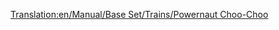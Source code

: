 [[Translation:en/Manual/Base Set/Trains/Powernaut Choo-Choo]]
{{ru/Manual/Base Set/Trains/Поезда|Image=[[File:en/Manual/Base Set/Trains/Powernautchoochoo.png]]
|Name=Powernaut Choo-Choo
|Cost=£ 17578 (878900 р.)
|Speed=96 км/ч (60 миль/ч)
|Weight=130 т
|Power=900 л.с. (671 кВт)
|Annual=£ 2132 (106600 р.)
|Designed=1952
|Lifespan=20 
|Capacity=нет
|Description=Немного получше, чем Ploddyphut Choo-Choo, но ничего особенного.
|Real-life=Вымышленный
}}
